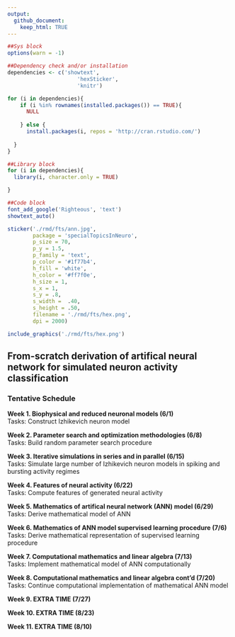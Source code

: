```yaml
---
output:
  github_document:
    keep_html: TRUE
---
```

        
```r

##Sys block
options(warn = -1)

##Dependency check and/or installation
dependencies <- c('showtext',
		              'hexSticker',
		              'knitr')

for (i in dependencies){
	if (i %in% rownames(installed.packages()) == TRUE){
	  NULL
	
	} else {
	  install.packages(i, repos = 'http://cran.rstudio.com/')
	
  }
}

##Library block
for (i in dependencies){
  library(i, character.only = TRUE)

}

##Code block
font_add_google('Righteous', 'text')
showtext_auto()

sticker('./rmd/fts/ann.jpg', 
        package = 'specialTopicsInNeuro',
        p_size = 70,
        p_y = 1.5,
        p_family = 'text',
        p_color = '#1f77b4',
        h_fill = 'white',
        h_color = '#ff7f0e',
        h_size = 1,
        s_x = 1,
        s_y = .8,
        s_width =  .40,
        s_height = .50,
        filename = './rmd/fts/hex.png',
        dpi = 2000)

include_graphics('./rmd/fts/hex.png')

```

## From-scratch derivation of artifical neural network for simulated neuron activity classification

### Tentative Schedule

**Week 1. Biophysical and reduced neuronal models (6/1)**  
Tasks: Construct Izhikevich neuron model
  
**Week 2. Parameter search and optimization methodologies (6/8)**  
Tasks: Build random parameter search procedure
  
**Week 3. Iterative simulations in series and in parallel (6/15)**  
Tasks: Simulate large number of Izhikevich neuron models in spiking and bursting activity regimes
  
**Week 4. Features of neural activity (6/22)**  
Tasks: Compute features of generated neural activity
  
**Week 5. Mathematics of artifical neural network (ANN) model (6/29)**  
Tasks: Derive mathematical model of ANN 
  
**Week 6. Mathematics of ANN model supervised learning procedure (7/6)**  
Tasks: Derive mathematical representation of supervised learning procedure

**Week 7. Computational mathematics and linear algebra (7/13)**  
Tasks: Implement mathematical model of ANN computationally

**Week 8. Computational mathematics and linear algebra cont'd (7/20)**  
Tasks: Continue computational implementation of mathematical ANN model

**Week 9. EXTRA TIME (7/27)**

**Week 10. EXTRA TIME (8/23)**

**Week 11. EXTRA TIME (8/10)**
